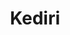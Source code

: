 ---
title: Kediri
image: /kediri.jpg?url
category: Kota
description: Kediri dikenal merupakan salah satu pusat produksi gula dan industri rokok terbesar di Indonesia.
---